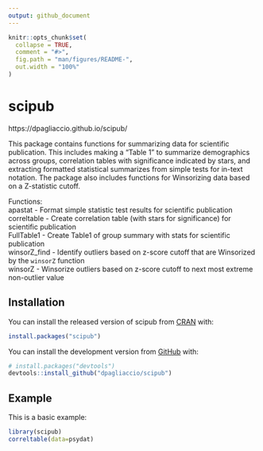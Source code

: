 ```yaml
---
output: github_document
---
```


<!-- README.md is generated from README.Rmd. Please edit that file -->

```r
knitr::opts_chunk$set(
  collapse = TRUE,
  comment = "#>",
  fig.path = "man/figures/README-",
  out.width = "100%"
)
```

# scipub

<!-- badges: start -->
<!-- badges: end -->
https://dpagliaccio.github.io/scipub/


This package contains functions for summarizing data
    for scientific publication. This includes making a "Table 1"
    to summarize demographics across groups, correlation tables
    with significance indicated by stars, and extracting formatted
    statistical summarizes from simple tests for in-text notation.
    The package also includes functions for Winsorizing data based
    on a Z-statistic cutoff.  
    
Functions:  
    apastat - Format simple statistic test results for scientific publication  
    correltable - Create correlation table (with stars for significance)  for scientific publication  
    FullTable1 - Create Table1 of group summary with stats for scientific publication  
    winsorZ_find - Identify outliers based on z-score cutoff that are Winsorized by the `winsorZ` function  
    winsorZ - Winsorize outliers based on z-score cutoff to next most extreme non-outlier value  

## Installation

You can install the released version of scipub from [CRAN](https://CRAN.R-project.org) with:

``` r
install.packages("scipub")
```

You can install the development version from [GitHub](https://github.com/) with:

``` r
# install.packages("devtools")
devtools::install_github("dpagliaccio/scipub")
```
## Example

This is a basic example:

```r
library(scipub)
correltable(data=psydat)
```


